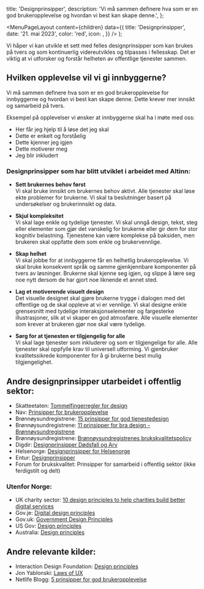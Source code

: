 

  title: 'Designprinsipper',
  description:
    'Vi må sammen definere hva som er en god brukeropplevelse og hvordan vi best kan skape denne.',
};

  <MenuPageLayout
    content={children}
    data={{
      title: 'Designprinsipper',
      date: '21. mai 2023',
      color: 'red',
      icon: <PencilBoardIcon />,
    }}
  />
);

Vi håper vi kan utvikle et sett med felles designprinsipper som kan brukes på tvers og som kontinuerlig videreutvikles og tilpasses i fellesskap. Det er viktig at vi utforsker og forstår helheten av offentlige tjenester sammen.

## Hvilken opplevelse vil vi gi innbyggerne?

Vi må sammen definere hva som er en god brukeropplevelse for innbyggerne og hvordan vi best kan skape denne. Dette krever mer innsikt og samarbeid på tvers.

Eksempel på opplevelser vi ønsker at innbyggerne skal ha i møte med oss:

- Her får jeg hjelp til å løse det jeg skal
- Dette er enkelt og forståelig
- Dette kjenner jeg igjen
- Dette motiverer meg
- Jeg blir inkludert

### Designprinsipper som har blitt utviklet i arbeidet med Altinn:

- **Sett brukernes behov først** \
  Vi skal bruke innsikt om brukernes behov aktivt. Alle tjenester skal løse ekte problemer for brukerne. Vi skal ta beslutninger basert på undersøkelser og brukerinnsikt og data.

- **Skjul kompleksitet** \
  Vi skal lage enkle og tydelige tjenester. Vi skal unngå design, tekst, steg eller elementer som gjør det vanskelig for brukerne eller gir dem for stor kognitiv belastning. Tjenestene kan være komplekse på baksiden, men brukeren skal oppfatte dem som enkle og brukervennlige.

- **Skap helhet** \
  Vi skal jobbe for at innbyggerne får en helhetlig brukeropplevelse. Vi skal bruke konsekvent språk og samme gjenkjennbare komponenter på tvers av løsninger. Brukerne skal kjenne seg igjen, og slippe å lære seg noe nytt dersom de har gjort noe liknende et annet sted.

- **Lag et motiverende visuelt design** \
  Det visuelle designet skal gjøre brukerne trygge i dialogen med det offentlige og de skal oppleve at vi er vennlige. Vi skal designe enkle grensesnitt med tydelige interaksjonselementer og fargesterke illustrasjoner, slik at vi skaper en god atmosfære. Alle visuelle elementer som krever at brukeren gjør noe skal være tydelige.

- **Sørg for at tjenesten er tilgjengelig for alle** \
  Vi skal lage tjenester som inkluderer og som er tilgjengelige for alle. Alle tjenester skal oppfylle krav til universell utforming. Vi gjenbruker kvalitetssikrede komponenter for å gi brukerne best mulig tilgjengelighet.

## Andre designprinsipper utarbeidet i offentlig sektor:

- Skatteetaten: [Tommelfingerregler for design](https://skatteetaten.github.io/frontend-components/#section-tommelfingerregler-for-design)
- Nav: [Prinsipper for brukeropplevelse](https://aksel.nav.no/prinsipper/brukeropplevelse)
- Brønnøysundregistrene: [15 prinsipper for god tjenestedesign](/pdf/brreg-15-prinsipper-for-god-tjenestede.pdf)
- Brønnøysundregistrene: [11 prinsipper for bra design - Brønnøysundregistrene](/pdf/brreg-11-prinsipper-for-bra-design.pdf)
- Brønnøysundregistrene: [Brønnøysundregistrenes brukskvalitetspolicy](https://brukskvalitet.brreg.no/brukskvalitet/)
- Digdir: [Designprinsipper Dødsfall og Arv](/pdf/designprinsipperDOA.pdf)
- Helsenorge: [Designprinsipper for Helsenorge](/pdf/designprinsipperHelsenorge.png)
- Entur: [Designprinsipper](https://design.entur.no/kom-i-gang/designprinsipper?gclid=CjwKCAjwjYKjBhB5EiwAiFdSfkxEStTvDp8-7MVu-U-ExvXGT5R_h-ceqZRnjOWk_B9oXS3YpAXmmxoCtesQAvD_BwE)
- Forum for brukskvalitet: Prinsipper for samarbeid i offentlig sektor (ikke ferdigstilt og delt)

### Utenfor Norge:

- UK charity sector: [10 design principles to help charities build better digital services](https://betterdigital.services/principles/)
- Gov.je: [Digital design principles](https://www.gov.je/Government/DigitalServices/BusinessArchitecture/pages/designprinciples.aspx)
- Gov.uk: [Government Design Principles](https://www.gov.uk/guidance/government-design-principles)
- US Gov: [Design principles](https://designsystem.digital.gov/design-principles/)
- Australia: [Design principles](https://gold.designsystemau.org/about/#design-principles)

## Andre relevante kilder:

- Interaction Design Foundation: [Design principles](https://www.interaction-design.org/literature/topics/design-principles)
- Jon Yablonski: [Laws of UX](https://lawsofux.com/)
- Netlife Blogg: [5 prinsipper for god brukeropplevelse](https://www.netlife.com/blogg/5-prinsipper-for-god-brukeropplevelse-ux)
